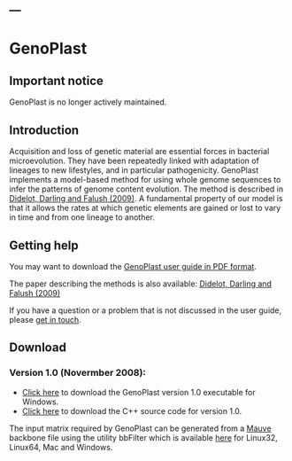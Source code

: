 ---
---
# GenoPlast

## Important notice

GenoPlast is no longer actively maintained. 

## Introduction

Acquisition and loss of genetic material are essential forces in bacterial microevolution. They have been repeatedly linked with adaptation of lineages to new lifestyles, and in particular pathogenicity. GenoPlast implements a model-based method for using whole genome sequences to infer the patterns of genome content evolution. The method is described in <a href="http://genome.cshlp.org/content/early/2008/11/17/gr.082263.108.abstract">Didelot, Darling and Falush (2009)</a>. A fundamental property of our model is that it allows the rates at which genetic elements are gained or lost to vary in time and from one lineage to another.

## Getting help

You may want to download the <a href="http://www.stats.ox.ac.uk/~didelot/files/genoplast-userguide.pdf">GenoPlast user guide in PDF format</a>.

The paper describing the methods is also available: <a href="http://genome.cshlp.org/content/early/2008/11/17/gr.082263.108.abstract">Didelot, Darling and Falush (2009)</a> 

If you have a question or a problem that is not discussed in the user guide, please <a href="contact.htm">get in touch</a>.

## Download

### Version 1.0 (Novermber 2008): 

* <a href="http://www.stats.ox.ac.uk/~didelot/files/genoplastwin.zip">Click here</a> to download the GenoPlast version 1.0 executable for Windows.
* <a href="http://www.stats.ox.ac.uk/~didelot/files/genoplastsrc.zip">Click here</a> to download the C++ source code for version 1.0.

The input matrix required by GenoPlast can be generated from a <a href="http://darlinglab.org/mauve/mauve.html">Mauve</a> backbone file using the utility bbFilter which is available <a href="http://darlinglab.org/mauve/snapshots/">here</a> for Linux32, Linux64, Mac and Windows.
